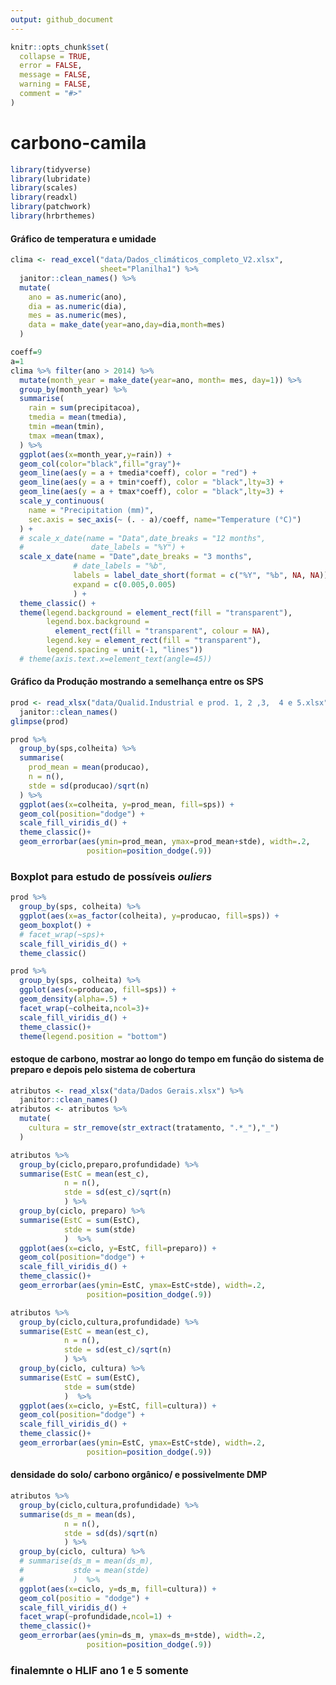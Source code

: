 ```yaml
---
output: github_document
---
```


<!-- README.md is generated from README.Rmd. Please edit that file -->

```r
knitr::opts_chunk$set(
  collapse = TRUE,
  error = FALSE,
  message = FALSE,
  warning = FALSE,
  comment = "#>"
)
```

# carbono-camila

```r
library(tidyverse)
library(lubridate)
library(scales)
library(readxl)
library(patchwork)
library(hrbrthemes)
```

#### Gráfico de temperatura e umidade 

```r
clima <- read_excel("data/Dados_climáticos_completo_V2.xlsx",
                    sheet="Planilha1") %>% 
  janitor::clean_names() %>% 
  mutate(
    ano = as.numeric(ano),
    dia = as.numeric(dia),
    mes = as.numeric(mes),
    data = make_date(year=ano,day=dia,month=mes)
  )
```


```r
coeff=9
a=1
clima %>% filter(ano > 2014) %>% 
  mutate(month_year = make_date(year=ano, month= mes, day=1)) %>% 
  group_by(month_year) %>% 
  summarise(
    rain = sum(precipitacoa),
    tmedia = mean(tmedia),
    tmin =mean(tmin),
    tmax =mean(tmax),
  ) %>% 
  ggplot(aes(x=month_year,y=rain)) +
  geom_col(color="black",fill="gray")+
  geom_line(aes(y = a + tmedia*coeff), color = "red") +
  geom_line(aes(y = a + tmin*coeff), color = "black",lty=3) +
  geom_line(aes(y = a + tmax*coeff), color = "black",lty=3) +
  scale_y_continuous(
    name = "Precipitation (mm)",
    sec.axis = sec_axis(~ (. - a)/coeff, name="Temperature (°C)")
  ) +
  # scale_x_date(name = "Data",date_breaks = "12 months",
  #               date_labels = "%Y") +
  scale_x_date(name = "Date",date_breaks = "3 months",
              # date_labels = "%b",
              labels = label_date_short(format = c("%Y", "%b", NA, NA)),
              expand = c(0.005,0.005)
              ) +
  theme_classic() +
  theme(legend.background = element_rect(fill = "transparent"), 
        legend.box.background = 
          element_rect(fill = "transparent", colour = NA),
        legend.key = element_rect(fill = "transparent"), 
        legend.spacing = unit(-1, "lines"))
  # theme(axis.text.x=element_text(angle=45))
```
#### Gráfico da Produção mostrando a semelhança entre os SPS
```r
prod <- read_xlsx("data/Qualid.Industrial e prod. 1, 2 ,3,  4 e 5.xlsx") %>% 
  janitor::clean_names()
glimpse(prod)
```

```r
prod %>% 
  group_by(sps,colheita) %>% 
  summarise(
    prod_mean = mean(producao),
    n = n(),
    stde = sd(producao)/sqrt(n)
  ) %>% 
  ggplot(aes(x=colheita, y=prod_mean, fill=sps)) +
  geom_col(position="dodge") +
  scale_fill_viridis_d() +
  theme_classic()+
  geom_errorbar(aes(ymin=prod_mean, ymax=prod_mean+stde), width=.2,
                 position=position_dodge(.9))
```


### Boxplot para estudo de possíveis *ouliers*
```r
prod %>% 
  group_by(sps, colheita) %>% 
  ggplot(aes(x=as_factor(colheita), y=producao, fill=sps)) +
  geom_boxplot() +
  # facet_wrap(~sps)+
  scale_fill_viridis_d() +
  theme_classic()
```
```r
prod %>% 
  group_by(sps, colheita) %>% 
  ggplot(aes(x=producao, fill=sps)) +
  geom_density(alpha=.5) +
  facet_wrap(~colheita,ncol=3)+
  scale_fill_viridis_d() +
  theme_classic()+
  theme(legend.position = "bottom")
```


#### estoque de carbono, mostrar ao longo do tempo em função do sistema de preparo e depois pelo sistema de cobertura 

```r
atributos <- read_xlsx("data/Dados Gerais.xlsx") %>% 
  janitor::clean_names()
atributos <- atributos %>% 
  mutate(
    cultura = str_remove(str_extract(tratamento, ".*_"),"_")
  )
```

```r
atributos %>% 
  group_by(ciclo,preparo,profundidade) %>% 
  summarise(EstC = mean(est_c),
            n = n(),
            stde = sd(est_c)/sqrt(n)
            ) %>% 
  group_by(ciclo, preparo) %>% 
  summarise(EstC = sum(EstC),
            stde = sum(stde)
            )  %>% 
  ggplot(aes(x=ciclo, y=EstC, fill=preparo)) +
  geom_col(position="dodge") +
  scale_fill_viridis_d() +
  theme_classic()+
  geom_errorbar(aes(ymin=EstC, ymax=EstC+stde), width=.2,
                 position=position_dodge(.9))
```
```r
atributos %>% 
  group_by(ciclo,cultura,profundidade) %>% 
  summarise(EstC = mean(est_c),
            n = n(),
            stde = sd(est_c)/sqrt(n)
            ) %>% 
  group_by(ciclo, cultura) %>% 
  summarise(EstC = sum(EstC),
            stde = sum(stde)
            )  %>% 
  ggplot(aes(x=ciclo, y=EstC, fill=cultura)) +
  geom_col(position="dodge") +
  scale_fill_viridis_d() +
  theme_classic()+
  geom_errorbar(aes(ymin=EstC, ymax=EstC+stde), width=.2,
                 position=position_dodge(.9))
```
#### densidade do solo/ carbono orgânico/ e possivelmente DMP

```r
atributos %>% 
  group_by(ciclo,cultura,profundidade) %>% 
  summarise(ds_m = mean(ds),
            n = n(),
            stde = sd(ds)/sqrt(n)
            ) %>% 
  group_by(ciclo, cultura) %>% 
  # summarise(ds_m = mean(ds_m),
  #           stde = mean(stde)
  #           )  %>% 
  ggplot(aes(x=ciclo, y=ds_m, fill=cultura)) +
  geom_col(positio = "dodge") +
  scale_fill_viridis_d() +
  facet_wrap(~profundidade,ncol=1) +
  theme_classic()+
  geom_errorbar(aes(ymin=ds_m, ymax=ds_m+stde), width=.2,
                 position=position_dodge(.9))
```


### finalemnte o HLIF ano 1 e 5 somente





















